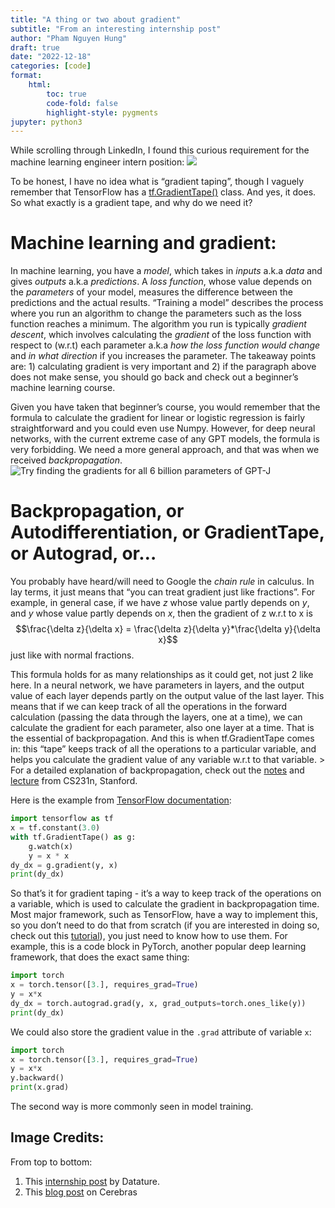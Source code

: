 ```yaml
---
title: "A thing or two about gradient"
subtitle: "From an interesting internship post"
author: "Pham Nguyen Hung"
draft: true
date: "2022-12-18"
categories: [code]
format:
    html:
        toc: true
        code-fold: false
        highlight-style: pygments
jupyter: python3 
---
```

While scrolling through LinkedIn, I found this curious requirement for the machine learning engineer intern position:
![](Screenshot 2022-12-18 at 12-07-18 (7) data scientist intern Jobs in Singapore LinkedIn.png)

To be honest, I have no idea what is "gradient taping", though I vaguely remember that TensorFlow has a [tf.GradientTape()](https://www.tensorflow.org/api_docs/python/tf/GradientTape) class. And yes, it does. So what exactly is a gradient tape, and why do we need it?

# Machine learning and gradient:
In machine learning, you have a *model*, which takes in *inputs* a.k.a *data* and gives *outputs* a.k.a *predictions*. A *loss function*, whose value depends on the *parameters* of your model, measures the difference between the predictions and the actual results. "Training a model" describes the process where you run an algorithm to change the parameters such as the loss function reaches a minimum. The algorithm you run is typically *gradient descent*, which involves calculating the *gradient* of the loss function with respect to (w.r.t) each parameter a.k.a *how the loss function would change* and *in what direction* if you increases the parameter. The takeaway points are: 1) calculating gradient is very important and 2) if the paragraph above does not make sense, you should go back and check out a beginner's machine learning course.

Given you have taken that beginner's course, you would remember that the formula to calculate the gradient for linear or logistic regression is fairly straightforward and you could even use Numpy. However, for deep neural networks, with the current extreme case of any GPT models, the formula is very forbidding. We need a more general approach, and that was when we received *backpropagation*.
![Try finding the gradients for all 6 billion parameters of GPT-J](GPT-vs-GPT-J-uai-1440x933.webp)

# Backpropagation, or Autodifferentiation, or GradientTape, or Autograd, or...
You probably have heard/will need to Google the *chain rule* in calculus. In lay terms, it just means that "you can treat gradient just like fractions". For example, in general case, if we have $z$ whose value partly depends on $y$, and $y$ whose value partly depends on $x$, then the gradient of z w.r.t to x is
$$\frac{\delta z}{\delta x} = \frac{\delta z}{\delta y}*\frac{\delta y}{\delta x}$$
just like with normal fractions.

This formula holds for as many relationships as it could get, not just 2 like here. In a neural network, we have parameters in layers, and the output value of each layer depends partly on the output value of the last layer. This means that if we can keep track of all the operations in the forward calculation (passing the data through the layers, one at a time), we can calculate the gradient for each parameter, also one layer at a time. That is the essential of backpropagation. And this is when tf.GradientTape comes in: this "tape" keeps track of all the operations to a particular variable, and helps you calculate the gradient value of any variable w.r.t to that variable.
> For a detailed explanation of backpropagation, check out the [notes](https://cs231n.github.io/optimization-2/) and [lecture](https://www.youtube.com/watch?v=59Hbtz7XgjM) from CS231n, Stanford.

Here is the example from [TensorFlow documentation](https://www.tensorflow.org/api_docs/python/tf/GradientTape):
```python
import tensorflow as tf
x = tf.constant(3.0)
with tf.GradientTape() as g:
    g.watch(x)
    y = x * x
dy_dx = g.gradient(y, x)
print(dy_dx)
```
So that's it for gradient taping - it's a way to keep track of the operations on a variable, which is used to calculate the gradient in backpropagation time. Most major framework, such as TensorFlow, have a way to implement this, so you don't need to do that from scratch (if you are interested in doing so, check out this [tutorial](https://www.youtube.com/playlist?list=PLAqhIrjkxbuWI23v9cThsA9GvCAUhRvKZ)), you just need to know how to use them. For example, this is a code block in PyTorch, another popular deep learning framework, that does the exact same thing:
```python
import torch
x = torch.tensor([3.], requires_grad=True)
y = x*x
dy_dx = torch.autograd.grad(y, x, grad_outputs=torch.ones_like(y))
print(dy_dx)
```

We could also store the gradient value in the `.grad` attribute of variable `x`:
```python
import torch
x = torch.tensor([3.], requires_grad=True)
y = x*x
y.backward()
print(x.grad)
```
The second way is more commonly seen in model training.

## Image Credits:
From top to bottom:

1. This [internship post](https://www.linkedin.com/jobs/search/?currentJobId=3389948741&f_C=18706840&f_E=1&geoId=102454443&keywords=machine%20learning%20engineer&location=Singapore&refresh=true&position=1&pageNum=0) by Datature.
2. This [blog post](https://www.cerebras.net/blog/cerebras-makes-it-easy-to-harness-the-predictive-power-of-gpt-j) on Cerebras